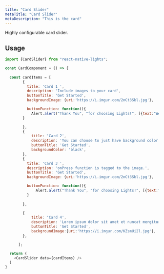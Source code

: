 ```yaml
---
title: "Card Slider"
metaTitle: "Card Slider"
metaDescription: "This is the card"
---
```



Highly configurable card slider.

<Images src={cardSlider} />


## Usage

```javascript
import {CardSlider} from "react-native-lights";

const CardComponent = () => {
    
  const cardItems = [
        {
          title: 'Card 1 ',
          description: 'Include images to your card',
          buttonTitle: 'Get Started',
          backgroundImage: {uri:'https://i.imgur.com/2nCt3Sbl.jpg'},

          buttonFunction: function(){
            Alert.alert("Thank You", "for choosing Lights!", [{text:"Welcome"}])
        }

        },
        {
            title: 'Card 2',
            description: 'You can choose to just have background color',
            buttonTitle: 'Get Started',
            backgroundColor: 'black',
        },
        {
          title: 'Card 3 ',
          description: 'onPress function is tagged to the image.',
          buttonTitle: 'Get Started',
          backgroundImage: {uri:'https://i.imgur.com/2nCt3Sbl.jpg'},

          buttonFunction: function(){
              Alert.alert("Thank You", "for choosing Lights!", [{text:"Welcome"}])
          }
          
        },

        {
            title: 'Card 4',
            description: 'Lorem ipsum dolor sit amet et nuncat mergitur',
            buttonTitle: 'Get Started',
            backgroundImage:{uri:'https://i.imgur.com/KZsmUi2l.jpg'},
        },

      ];

  return (
    <CardSlider data={cardItems} />
  )
}

```

<Table data={cardData.cardSlider} />

<!-- ## Live Editing example

```javascript react-live=true
<button className={"btn btn-default"}>Change my text</button>
``` -->

